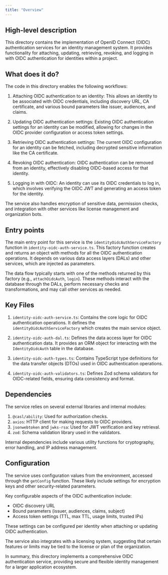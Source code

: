 ```yaml
---
title: "Overview"
---
```


## High-level description
This directory contains the implementation of OpenID Connect (OIDC) authentication services for an identity management system. It provides functionality for attaching, updating, retrieving, revoking, and logging in with OIDC authentication for identities within a project.

## What does it do?
The code in this directory enables the following workflows:

1. Attaching OIDC authentication to an identity: This allows an identity to be associated with OIDC credentials, including discovery URL, CA certificate, and various bound parameters like issuer, audiences, and claims.

2. Updating OIDC authentication settings: Existing OIDC authentication settings for an identity can be modified, allowing for changes in the OIDC provider configuration or access token settings.

3. Retrieving OIDC authentication settings: The current OIDC configuration for an identity can be fetched, including decrypted sensitive information like the CA certificate.

4. Revoking OIDC authentication: OIDC authentication can be removed from an identity, effectively disabling OIDC-based access for that identity.

5. Logging in with OIDC: An identity can use its OIDC credentials to log in, which involves verifying the OIDC JWT and generating an access token for the identity.

The service also handles encryption of sensitive data, permission checks, and integration with other services like license management and organization bots.

## Entry points
The main entry point for this service is the `identityOidcAuthServiceFactory` function in `identity-oidc-auth-service.ts`. This factory function creates and returns an object with methods for all the OIDC authentication operations. It depends on various data access layers (DALs) and other services, which are injected as parameters.

The data flow typically starts with one of the methods returned by this factory (e.g., `attachOidcAuth`, `login`). These methods interact with the database through the DALs, perform necessary checks and transformations, and may call other services as needed.

## Key Files
1. `identity-oidc-auth-service.ts`: Contains the core logic for OIDC authentication operations. It defines the `identityOidcAuthServiceFactory` which creates the main service object.

2. `identity-oidc-auth-dal.ts`: Defines the data access layer for OIDC authentication data. It provides an ORM object for interacting with the `IdentityOidcAuth` table in the database.

3. `identity-oidc-auth-types.ts`: Contains TypeScript type definitions for the data transfer objects (DTOs) used in OIDC authentication operations.

4. `identity-oidc-auth-validators.ts`: Defines Zod schema validators for OIDC-related fields, ensuring data consistency and format.

## Dependencies
The service relies on several external libraries and internal modules:

1. `@casl/ability`: Used for authorization checks.
2. `axios`: HTTP client for making requests to OIDC providers.
3. `jsonwebtoken` and `jwks-rsa`: Used for JWT verification and key retrieval.
4. `zod`: Schema validation library used in the validators.

Internal dependencies include various utility functions for cryptography, error handling, and IP address management.

## Configuration
The service uses configuration values from the environment, accessed through the `getConfig` function. These likely include settings for encryption keys and other security-related parameters.

Key configurable aspects of the OIDC authentication include:
- OIDC discovery URL
- Bound parameters (issuer, audiences, claims, subject)
- Access token settings (TTL, max TTL, usage limits, trusted IPs)

These settings can be configured per identity when attaching or updating OIDC authentication.

The service also integrates with a licensing system, suggesting that certain features or limits may be tied to the license or plan of the organization.

In summary, this directory implements a comprehensive OIDC authentication service, providing secure and flexible identity management for a larger application ecosystem.